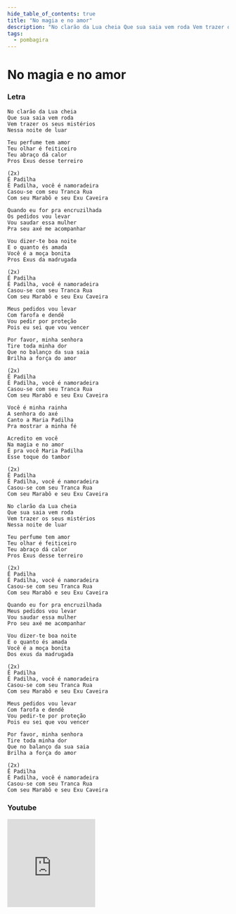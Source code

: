 ```yaml
---
hide_table_of_contents: true
title: "No magia e no amor"
description: "No clarão da Lua cheia Que sua saia vem roda Vem trazer os seus mistérios Nessa noite de luar Teu perfume tem amor Teu olhar é feiticeiro Teu abraço dá calor Pros Exus desse terreiro Ê Padilha Ê Padilha, você é namoradeira Casou-se com seu Tranca Rua Com seu Marabô e seu Exu Caveira Quando eu for pra encruzilhada Os pedidos vou levar Vou saudar essa mulher Pra seu axé me acompanhar Vou dizer-te boa noite E o quanto és amada Você é a moça bonita Pros Exus da madrugada Ê Padilha Ê Padilha, você é namoradeira Casou-se com seu Tranca Rua Com seu Marabô e seu Exu Caveira Meus pedidos vou levar Com farofa e dendê Vou pedir por proteção Pois eu sei que vou vencer Por favor, minha senhora Tire toda minha dor Que no balanço da sua saia Brilha a força do amor Ê Padilha Ê Padilha, você é namoradeira Casou-se com seu Tranca Rua Com seu Marabô e seu Exu Caveira Você é minha rainha A senhora do axé Canto a Maria Padilha Pra mostrar a minha fé Acredito em você Na magia e no amor É pra você Maria Padilha Esse toque do tambor Ê Padilha Ê Padilha, você é namoradeira Casou-se com seu Tranca Rua Com seu Marabô e seu Exu Caveira No clarão da Lua cheia Que sua saia vem roda Vem trazer os seus mistérios Nessa noite de luar Teu perfume tem amor Teu olhar é feiticeiro Teu abraço dá calor Pros Exus desse terreiro Ê Padilha Ê Padilha, você é namoradeira Casou-se com seu Tranca Rua Com seu Marabô e seu Exu Caveira Quando eu for pra encruzilhada Meus pedidos vou levar Vou saudar essa mulher Pro seu axé me acompanhar Vou dizer-te boa noite E o quanto és amada Você é a moça bonita Dos exus da madrugada Ê Padilha Ê Padilha, você é namoradeira Casou-se com seu Tranca Rua Com seu Marabô e seu Exu Caveira Meus pedidos vou levar Com farofa e dendê Vou pedir-te por proteção Pois eu sei que vou vencer Por favor, minha senhora Tire toda minha dor Que no balanço da sua saia Brilha a força do amor Ê Padilha Ê Padilha, você é namoradeira Casou-se com seu Tranca Rua Com seu Marabô e seu Exu Caveira"
tags:
  - pombagira
---
```


# No magia e no amor

### Letra

```text
No clarão da Lua cheia
Que sua saia vem roda
Vem trazer os seus mistérios
Nessa noite de luar

Teu perfume tem amor
Teu olhar é feiticeiro
Teu abraço dá calor
Pros Exus desse terreiro

(2x)
Ê Padilha
Ê Padilha, você é namoradeira
Casou-se com seu Tranca Rua
Com seu Marabô e seu Exu Caveira

Quando eu for pra encruzilhada
Os pedidos vou levar
Vou saudar essa mulher
Pra seu axé me acompanhar

Vou dizer-te boa noite
E o quanto és amada
Você é a moça bonita
Pros Exus da madrugada

(2x)
Ê Padilha
Ê Padilha, você é namoradeira
Casou-se com seu Tranca Rua
Com seu Marabô e seu Exu Caveira

Meus pedidos vou levar
Com farofa e dendê
Vou pedir por proteção
Pois eu sei que vou vencer

Por favor, minha senhora
Tire toda minha dor
Que no balanço da sua saia
Brilha a força do amor

(2x)
Ê Padilha
Ê Padilha, você é namoradeira
Casou-se com seu Tranca Rua
Com seu Marabô e seu Exu Caveira

Você é minha rainha
A senhora do axé
Canto a Maria Padilha
Pra mostrar a minha fé

Acredito em você
Na magia e no amor
É pra você Maria Padilha
Esse toque do tambor

(2x)
Ê Padilha
Ê Padilha, você é namoradeira
Casou-se com seu Tranca Rua
Com seu Marabô e seu Exu Caveira

No clarão da Lua cheia
Que sua saia vem roda
Vem trazer os seus mistérios
Nessa noite de luar

Teu perfume tem amor
Teu olhar é feiticeiro
Teu abraço dá calor
Pros Exus desse terreiro

(2x)
Ê Padilha
Ê Padilha, você é namoradeira
Casou-se com seu Tranca Rua
Com seu Marabô e seu Exu Caveira

Quando eu for pra encruzilhada
Meus pedidos vou levar
Vou saudar essa mulher
Pro seu axé me acompanhar

Vou dizer-te boa noite
E o quanto és amada
Você é a moça bonita
Dos exus da madrugada

(2x)
Ê Padilha
Ê Padilha, você é namoradeira
Casou-se com seu Tranca Rua
Com seu Marabô e seu Exu Caveira

Meus pedidos vou levar
Com farofa e dendê
Vou pedir-te por proteção
Pois eu sei que vou vencer

Por favor, minha senhora
Tire toda minha dor
Que no balanço da sua saia
Brilha a força do amor

(2x)
Ê Padilha
Ê Padilha, você é namoradeira
Casou-se com seu Tranca Rua
Com seu Marabô e seu Exu Caveira
```

### Youtube

<iframe
  width="200"
  height="200"
  src="https://www.youtube.com/embed/D3OghSzFyf4"
  title="YouTube video player"
  frameborder="0"
  allow="accelerometer; autoplay; clipboard-write; encrypted-media; gyroscope; picture-in-picture; web-share"
  referrerpolicy="strict-origin-when-cross-origin"
  allowfullscreen
></iframe>